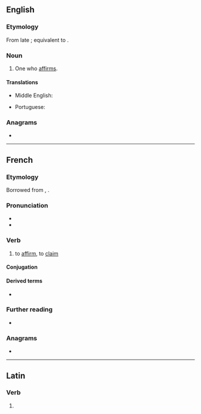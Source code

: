 ==English==

===Etymology===
From late {{inh|en|enm|affermour}}; equivalent to {{suffix|en|affirm|er|id2=agent noun}}.

===Noun===
{{en-noun}}

# One who [[affirm]]s.

====Translations====
{{trans-top|one who affirms}}
* Middle English: {{t|enm|affermour}}
{{trans-mid}}
* Portuguese: {{t|pt|afirmador|m}}
{{trans-bottom}}

===Anagrams===
* {{anagrams|en|a=aeffimrr|reaffirm}}

----

==French==

===Etymology===
Borrowed from {{bor|fr|la|affirmāre}}, {{m|la|affirmō}}.

===Pronunciation===
* {{fr-IPA}}
* {{audio|fr|Fr-affirmer.ogg|Audio}}

===Verb===
{{fr-verb}}

# to [[affirm]], to [[claim]]

====Conjugation====
{{fr-conj-auto}}

====Derived terms====
* {{l|fr|affirmation}}

===Further reading===
* {{R:TLFi}}

===Anagrams===
* {{l|fr|raffermi}}

----

==Latin==

===Verb===
{{la-verb-form|affirmer}}

# {{inflection of|la|affirmō||1|s|pres|pasv|subj}}